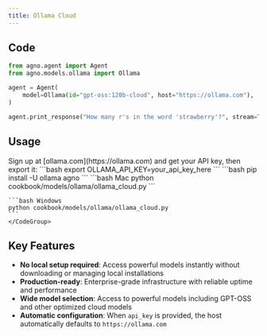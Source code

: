 ```yaml
---
title: Ollama Cloud
---
```


## Code

```python cookbook/models/ollama/ollama_cloud.py
from agno.agent import Agent
from agno.models.ollama import Ollama

agent = Agent(
    model=Ollama(id="gpt-oss:120b-cloud", host="https://ollama.com"),
)

agent.print_response("How many r's in the word 'strawberry'?", stream=True)
```

## Usage

<Steps>
  <Snippet file="create-venv-step.mdx" />

  <Step title="Set up Ollama Cloud API Key">
    Sign up at [ollama.com](https://ollama.com) and get your API key, then export it:
    ```bash
    export OLLAMA_API_KEY=your_api_key_here
    ```
  </Step>

  <Step title="Install libraries">
    ```bash
    pip install -U ollama agno
    ```
  </Step>

  <Step title="Run Agent">
    <CodeGroup>
    ```bash Mac
    python cookbook/models/ollama/ollama_cloud.py
    ```

    ```bash Windows
    python cookbook/models/ollama/ollama_cloud.py
    ```
    </CodeGroup>
  </Step>
</Steps>

## Key Features

- **No local setup required**: Access powerful models instantly without downloading or managing local installations
- **Production-ready**: Enterprise-grade infrastructure with reliable uptime and performance
- **Wide model selection**: Access to powerful models including GPT-OSS and other optimized cloud models
- **Automatic configuration**: When `api_key` is provided, the host automatically defaults to `https://ollama.com`
